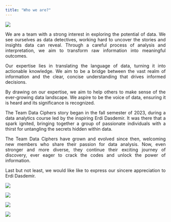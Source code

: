 ```yaml
---
title: "Who we are?"
---
```


![](about.gif){fig-align="center"}

::: {style="text-align: justify"}
We are a team with a strong interest in exploring the potential of data. We see ourselves as data detectives, working hard to uncover the stories and insights data can reveal. Through a careful process of analysis and interpretation, we aim to transform raw information into meaningful outcomes.

Our expertise lies in translating the language of data, turning it into actionable knowledge. We aim to be a bridge between the vast realm of information and the clear, concise understanding that drives informed decisions.

By drawing on our expertise, we aim to help others to make sense of the ever-growing data landscape. We aspire to be the voice of data, ensuring it is heard and its significance is recognized.

The Team Data Ciphers story began in the fall semester of 2023, during a data analytics course led by the inspiring Erdi Dasdemir. It was there that a spark ignited, bringing together a group of passionate individuals with a thirst for untangling the secrets hidden within data.

The Team Data Ciphers have grown and evolved since then, welcoming new members who share their passion for data analysis. Now, even stronger and more diverse, they continue their exciting journey of discovery, ever eager to crack the codes and unlock the power of information.

Last but not least, we would like like to express our sincere appreciation to Erdi Dasdemir.
:::

![](images/img_0871.jpg)

![](images/img_0884.jpg)

![](images/IMG-20231223-WA0002.jpg)

![](images/IMG-20231128-WA0037.jpg)

